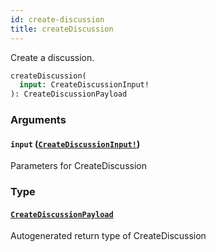 ```yaml
---
id: create-discussion
title: createDiscussion
---
```


Create a discussion.

```graphql
createDiscussion(
  input: CreateDiscussionInput!
): CreateDiscussionPayload

```

### Arguments

#### `input` ([`CreateDiscussionInput!`](/docs/api/inputs/create-discussion-input))

Parameters for CreateDiscussion

### Type

#### [`CreateDiscussionPayload`](/docs/api/objects/create-discussion-payload)

Autogenerated return type of CreateDiscussion
